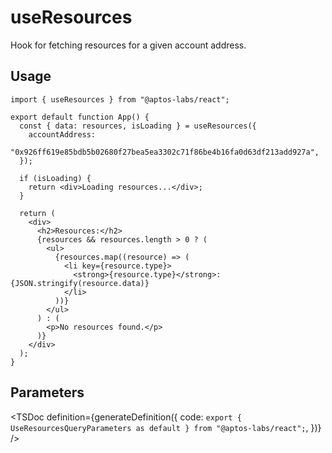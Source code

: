 
# useResources

Hook for fetching resources for a given account address.

## Usage

```tsx
import { useResources } from "@aptos-labs/react";

export default function App() {
  const { data: resources, isLoading } = useResources({
    accountAddress:
      "0x926ff619e85bdb5b02680f27bea5ea3302c71f86be4b16fa0d63df213add927a",
  });

  if (isLoading) {
    return <div>Loading resources...</div>;
  }

  return (
    <div>
      <h2>Resources:</h2>
      {resources && resources.length > 0 ? (
        <ul>
          {resources.map((resource) => (
            <li key={resource.type}>
              <strong>{resource.type}</strong>: {JSON.stringify(resource.data)}
            </li>
          ))}
        </ul>
      ) : (
        <p>No resources found.</p>
      )}
    </div>
  );
}
```

## Parameters

<TSDoc
  definition={generateDefinition({
    code: `export { UseResourcesQueryParameters as default } from "@aptos-labs/react";`,
  })}
/>
